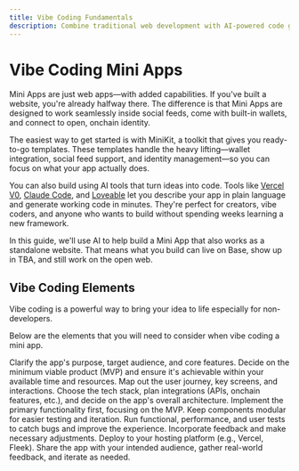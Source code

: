 ```yaml
---
title: Vibe Coding Fundamentals
description: Combine traditional web development with AI-powered code generation
---
```


# Vibe Coding Mini Apps

Mini Apps are just web apps—with added capabilities. If you've built a website, you're already halfway there. The difference is that Mini Apps are designed to work seamlessly inside social feeds, come with built-in wallets, and connect to open, onchain identity.

The easiest way to get started is with MiniKit, a toolkit that gives you ready-to-go templates. These templates handle the heavy lifting—wallet integration, social feed support, and identity management—so you can focus on what your app actually does.

You can also build using AI tools that turn ideas into code. Tools like [Vercel V0](https://v0.dev/), [Claude Code](https://www.anthropic.com/claude-code), and [Loveable](https://lovable.dev/) let you describe your app in plain language and generate working code in minutes. They're perfect for creators, vibe coders, and anyone who wants to build without spending weeks learning a new framework.

In this guide, we'll use AI to help build a Mini App that also works as a standalone website. That means what you build can live on Base, show up in TBA, and still work on the open web.

## Vibe Coding Elements

Vibe coding is a powerful way to bring your idea to life especially for non-developers.

Below are the elements that you will need to consider when vibe coding a mini app.

<Steps>
<Step title="Plan">
Clarify the app's purpose, target audience, and core features. Decide on the minimum viable product (MVP) and ensure it's achievable within your available time and resources.
</Step>

<Step title='UX + Architecture'>
  Map out the user journey, key screens, and interactions. Choose the tech
  stack, plan integrations (APIs, onchain features, etc.), and decide on the
  app's overall architecture.
</Step>

<Step title='Build the Core Features'>
  Implement the primary functionality first, focusing on the MVP. Keep
  components modular for easier testing and iteration.
</Step>

<Step title='Test & Refine'>
  Run functional, performance, and user tests to catch bugs and improve the
  experience. Incorporate feedback and make necessary adjustments.
</Step>

<Step title="Deploy & Share">
Deploy to your hosting platform (e.g., Vercel, Fleek). Share the app with your intended audience, gather real-world feedback, and iterate as needed.
</Step>
</Steps>

